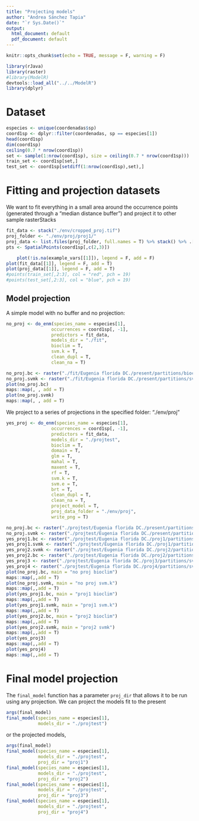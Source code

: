 ```yaml
---
title: "Projecting models"
author: "Andrea Sánchez Tapia"
date: "`r Sys.Date()`"
output:
  html_document: default
  pdf_document: default
---
```



```r
knitr::opts_chunk$set(echo = TRUE, message = F, warning = F)
```
    
```r
library(rJava)
library(raster)
#library(ModelR)
devtools::load_all("../../ModelR")
library(dplyr)
```

# Dataset

```r
especies <- unique(coordenadas$sp)
coord1sp <- dplyr::filter(coordenadas, sp == especies[1])
head(coord1sp)
dim(coord1sp)
ceiling(0.7 * nrow(coord1sp))
set <- sample(1:nrow(coord1sp), size = ceiling(0.7 * nrow(coord1sp)))
train_set <- coord1sp[set,]
test_set <- coord1sp[setdiff(1:nrow(coord1sp),set),]

```

# Fitting and projection datasets

We want to fit everything in a small area around the occurrence points (generated through a "median distance buffer") and project it to other sample rasterStacks 

```r
fit_data <- stack("./env/cropped_proj.tif")
proj_folder <- "./env/proj/proj1/"
proj_data <- list.files(proj_folder, full.names = T) %>% stack() %>% .[[1]]
pts <- SpatialPoints(coord1sp[,c(2,3)])

    plot(!is.na(example_vars[[1]]), legend = F, add = F)
plot(fit_data[[1]], legend = F, add = T)
plot(proj_data[[1]], legend = F, add = T)
#points(train_set[,2:3], col = "red", pch = 19)
#points(test_set[,2:3], col = "blue", pch = 19)

```


## Model projection

A simple model with no buffer and no projection: 

```r
no_proj <- do_enm(species_name = especies[1],
                 occurrences = coord1sp[, -1],
                 predictors = fit_data,
                 models_dir = "./fit",
                 bioclim = T,
                 svm.k = T,
                 clean_dupl = T,
                 clean_na = T)

no_proj.bc <- raster("./fit/Eugenia florida DC./present/partitions/bioclim_cut_Eugenia florida DC._1_1.tif")
no_proj.svmk <- raster("./fit/Eugenia florida DC./present/partitions/svm.k_cut_Eugenia florida DC._1_1.tif")
plot(no_proj.bc)
maps::map(, , add = T)
plot(no_proj.svmk)
maps::map(, , add = T)
```


We project to a series of projections in the specified folder: "./env/proj"

```r
yes_proj <- do_enm(species_name = especies[1],
                 occurrences = coord1sp[, -1],
                 predictors = fit_data,
                 models_dir = "./projtest",
                 bioclim = T,
                 domain = T, 
                 glm = T,
                 mahal = T,
                 maxent = T,
                 rf = T,
                 svm.k = T,
                 svm.e = T,
                 brt = T,
                 clean_dupl = T,
                 clean_na = T,
                 project_model = T,
                 proj_data_folder = "./env/proj",
                 write_png = T)
```

```r
no_proj.bc <- raster("./projtest/Eugenia florida DC./present/partitions/bioclim_cont_Eugenia florida DC._1_1.tif")
no_proj.svmk <- raster("./projtest/Eugenia florida DC./present/partitions/svm.k_cont_Eugenia florida DC._1_1.tif")
yes_proj1.bc <- raster("./projtest/Eugenia florida DC./proj1/partitions/bioclim_cont_Eugenia florida DC._1_1.tif")
yes_proj1.svmk <- raster("./projtest/Eugenia florida DC./proj1/partitions/svm.k_cont_Eugenia florida DC._1_1.tif")
yes_proj2.svmk <- raster("./projtest/Eugenia florida DC./proj2/partitions/svm.k_cont_Eugenia florida DC._1_1.tif")
yes_proj2.bc <- raster("./projtest/Eugenia florida DC./proj2/partitions/bioclim_cont_Eugenia florida DC._1_1.tif")
yes_proj3 <- raster("./projtest/Eugenia florida DC./proj3/partitions/svm.k_cont_Eugenia florida DC._1_1.tif")
yes_proj4 <- raster("./projtest/Eugenia florida DC./proj4/partitions/svm.k_cont_Eugenia florida DC._1_1.tif")
plot(no_proj.bc, main = "no proj bioclim")
maps::map(,,add = T)
plot(no_proj.svmk, main = "no proj svm.k")
maps::map(,,add = T)
plot(yes_proj1.bc, main = "proj1 bioclim")
maps::map(,,add = T)
plot(yes_proj1.svmk, main = "proj1 svm.k")
maps::map(,,add = T)
plot(yes_proj2.bc, main = "proj2 bioclim")
maps::map(,,add = T)
plot(yes_proj2.svmk, main = "proj2 svmk")
maps::map(,,add = T)
plot(yes_proj3)
maps::map(,,add = T)
plot(yes_proj4)
maps::map(,,add = T)
```

# Final model projection


The `final_model` function has a parameter `proj_dir` that allows it to be run using any projection. 
We can project the models fit to the present 

```r
args(final_model)
final_model(species_name = especies[1],
            models_dir = "./projtest")
```

or the projected models, 
```r
args(final_model)
final_model(species_name = especies[1],
            models_dir = "./projtest",
            proj_dir = "proj1")
final_model(species_name = especies[1],
            models_dir = "./projtest",
            proj_dir = "proj2")
final_model(species_name = especies[1],
            models_dir = "./projtest",
            proj_dir = "proj3")
final_model(species_name = especies[1],
            models_dir = "./projtest",
            proj_dir = "proj4")
```
